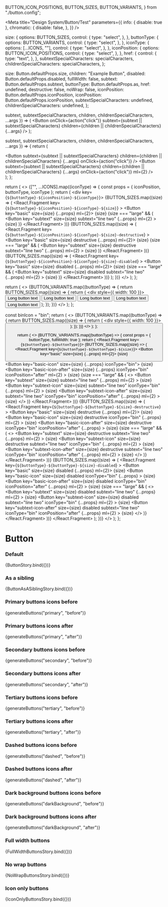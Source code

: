 
  BUTTON_ICON_POSITIONS,
  BUTTON_SIZES,
  BUTTON_VARIANTS,
} from "./button.config";

<Meta
  title="Design System/Button/Test"
  parameters={{
    info: { disable: true },
    chromatic: {
      disable: false,
    },
  }}
/>

  size: {
    options: BUTTON_SIZES,
    control: {
      type: "select",
    },
  },
  buttonType: {
    options: BUTTON_VARIANTS,
    control: {
      type: "select",
    },
  },
  iconType: {
    options: [...ICONS, ""],
    control: {
      type: "select",
    },
  },
  iconPosition: {
    options: BUTTON_ICON_POSITIONS,
    control: {
      type: "select",
    },
  },
  href: {
    control: {
      type: "text",
    },
  },
  subtextSpecialCharacters: specialCharacters,
  childrenSpecialCharacters: specialCharacters,
};

  size: Button.defaultProps.size,
  children: "Example Button",
  disabled: Button.defaultProps.disabled,
  fullWidth: false,
  subtext: Button.defaultProps.subtext,
  buttonType: Button.defaultProps.as,
  href: undefined,
  destructive: false,
  noWrap: false,
  iconPosition: Button.defaultProps.iconPosition,
  iconPosition: Button.defaultProps.iconPosition,
  subtextSpecialCharacters: undefined,
  childrenSpecialCharacters: undefined,
};

  subtext,
  subtextSpecialCharacters,
  children,
  childrenSpecialCharacters,
  ...args
}) => (
  <Button
    onClick={action("click")}
    subtext={subtext || subtextSpecialCharacters}
    children={children || childrenSpecialCharacters}
    {...args}
  />
);

  subtext,
  subtextSpecialCharacters,
  children,
  childrenSpecialCharacters,
  ...args
}) => {
  return (
    <div>
      <Button
        subtext={subtext || subtextSpecialCharacters}
        children={children || childrenSpecialCharacters}
        {...args}
        onClick={action("click")}
      />
      <Button
        subtext={subtext || subtextSpecialCharacters}
        children={children || childrenSpecialCharacters}
        {...args}
        onClick={action("click")}
        ml={2}
      />
    </div>
  );
};

  return (
    <>
      {["", ...ICONS].map((iconType) => {
        const props = { iconPosition, buttonType, iconType };
        return (
          <div key={`${buttonType}-${iconPosition}-${iconType}`}>
            {BUTTON_SIZES.map((size) => (
              <React.Fragment
                key={`${buttonType}-${iconPosition}-${iconType}-${size}`}
              >
                <Button key="basic" size={size} {...props} ml={2}>
                  {size}
                </Button>
                {size === "large" && (
                  <Button
                    key="subtext"
                    size={size}
                    subtext="line two"
                    {...props}
                    ml={2}
                  >
                    {size}
                  </Button>
                )}
              </React.Fragment>
            ))}
            {BUTTON_SIZES.map((size) => (
              <React.Fragment
                key={`${buttonType}-${iconPosition}-${iconType}-${size}-destructive`}
              >
                <Button key="basic" size={size} destructive {...props} ml={2}>
                  {size}
                </Button>
                {size === "large" && (
                  <Button
                    key="subtext"
                    size={size}
                    destructive
                    subtext="line two"
                    {...props}
                    ml={2}
                  >
                    {size}
                  </Button>
                )}
              </React.Fragment>
            ))}
            {BUTTON_SIZES.map((size) => (
              <React.Fragment
                key={`${buttonType}-${iconPosition}-${iconType}-${size}-disabled`}
              >
                <Button key="basic" size={size} disabled {...props} ml={2}>
                  {size}
                </Button>
                {size === "large" && (
                  <Button
                    key="subtext"
                    size={size}
                    disabled
                    subtext="line two"
                    {...props}
                    ml={2}
                  >
                    {size}
                  </Button>
                )}
              </React.Fragment>
            ))}
          </div>
        );
      })}
    </>
  );
};

  return (
    <>
      {BUTTON_VARIANTS.map((buttonType) => {
        return BUTTON_SIZES.map((size) => {
          return (
            <div style={{ width: 100 }}>
              <Button buttonType={buttonType} noWrap={noWrap} size={size}>
                Long button text
              </Button>
              <Button
                buttonType={buttonType}
                noWrap={noWrap}
                size={size}
                iconType="bin"
              >
                Long button text
              </Button>
              <Button
                buttonType={buttonType}
                noWrap={noWrap}
                size={size}
                iconType="bin"
                iconPosition="after"
              >
                Long button text
              </Button>
              <Button
                buttonType={buttonType}
                noWrap={noWrap}
                size="large"
                iconType="bin"
                subtext="Even longer button subtext"
              >
                Long button text
              </Button>
              <Button
                buttonType={buttonType}
                noWrap={noWrap}
                size="large"
                iconType="bin"
                iconPosition="after"
                subtext="Even longer button subtext"
              >
                Long button text
              </Button>
            </div>
          );
        });
      })}
    </>
  );
};

  const binIcon = "bin";
  return (
    <>
      {BUTTON_VARIANTS.map((buttonType) => {
        return BUTTON_SIZES.map((size) => {
          return (
            <div style={{ width: 100 }}>
              <Button
                buttonType={buttonType}
                size={size}
                iconType={binIcon}
                aria-label={binIcon}
              />
            </div>
          );
        });
      })}
    </>
  );
};

  return (
    <>
      {BUTTON_VARIANTS.map((buttonType) => {
        const props = { buttonType, fullWidth: true };
        return (
          <React.Fragment key={`${buttonType}-${buttonType}`}>
            {BUTTON_SIZES.map((size) => (
              <React.Fragment key={`${buttonType}-${buttonType}-${size}`}>
                <Button key="basic" size={size} {...props} ml={2}>
                  {size}
                </Button>
                <Button key="basic-icon" size={size} {...props} iconType="bin">
                  {size}
                </Button>
                <Button
                  key="basic-icon-after"
                  size={size}
                  {...props}
                  iconType="bin"
                  iconPosition="after"
                  ml={2}
                >
                  {size}
                </Button>
                {size === "large" && (
                  <>
                    <Button
                      key="subtext"
                      size={size}
                      subtext="line two"
                      {...props}
                      ml={2}
                    >
                      {size}
                    </Button>
                    <Button
                      key="subtext-icon"
                      size={size}
                      subtext="line two"
                      iconType="bin"
                      {...props}
                      ml={2}
                    >
                      {size}
                    </Button>
                    <Button
                      key="subtext-icon-after"
                      size={size}
                      subtext="line two"
                      iconType="bin"
                      iconPosition="after"
                      {...props}
                      ml={2}
                    >
                      {size}
                    </Button>
                  </>
                )}
              </React.Fragment>
            ))}
            {BUTTON_SIZES.map((size) => (
              <React.Fragment
                key={`${buttonType}-${buttonType}-${size}-destructive`}
              >
                <Button key="basic" size={size} destructive {...props} ml={2}>
                  {size}
                </Button>
                <Button
                  key="basic-icon"
                  size={size}
                  destructive
                  iconType="bin"
                  {...props}
                  ml={2}
                >
                  {size}
                </Button>
                <Button
                  key="basic-icon-after"
                  size={size}
                  destructive
                  iconType="bin"
                  iconPosition="after"
                  {...props}
                >
                  {size}
                </Button>
                {size === "large" && (
                  <>
                    <Button
                      key="subtext"
                      size={size}
                      destructive
                      subtext="line two"
                      {...props}
                      ml={2}
                    >
                      {size}
                    </Button>
                    <Button
                      key="subtext-icon"
                      size={size}
                      destructive
                      subtext="line two"
                      iconType="bin"
                      {...props}
                      ml={2}
                    >
                      {size}
                    </Button>
                    <Button
                      key="subtext-icon-after"
                      size={size}
                      destructive
                      subtext="line two"
                      iconType="bin"
                      iconPosition="after"
                      {...props}
                      ml={2}
                    >
                      {size}
                    </Button>
                  </>
                )}
              </React.Fragment>
            ))}
            {BUTTON_SIZES.map((size) => (
              <React.Fragment
                key={`${buttonType}-${buttonType}-${size}-disabled`}
              >
                <Button key="basic" size={size} disabled {...props} ml={2}>
                  {size}
                </Button>
                <Button
                  key="basic-icon"
                  size={size}
                  disabled
                  iconType="bin"
                  {...props}
                >
                  {size}
                </Button>
                <Button
                  key="basic-icon-after"
                  size={size}
                  disabled
                  iconType="bin"
                  iconPosition="after"
                  {...props}
                  ml={2}
                >
                  {size}
                </Button>
                {size === "large" && (
                  <>
                    <Button
                      key="subtext"
                      size={size}
                      disabled
                      subtext="line two"
                      {...props}
                      ml={2}
                    >
                      {size}
                    </Button>
                    <Button
                      key="subtext-icon"
                      size={size}
                      disabled
                      subtext="line two"
                      iconType="bin"
                      {...props}
                      ml={2}
                    >
                      {size}
                    </Button>
                    <Button
                      key="subtext-icon-after"
                      size={size}
                      disabled
                      subtext="line two"
                      iconType="bin"
                      iconPosition="after"
                      {...props}
                      ml={2}
                    >
                      {size}
                    </Button>
                  </>
                )}
              </React.Fragment>
            ))}
          </React.Fragment>
        );
      })}
    </>
  );
};

# Button

### Default

<Preview>
  <Story
    name="default"
    argTypes={commonArgTypes}
    args={commonArgs}
    parameters={{
      chromatic: {
        disable: true,
      },
    }}
  >
    {ButtonStory.bind({})}
  </Story>
</Preview>

### As a sibling

<Preview>
  <Story
    name="as a sibling"
    args={commonArgs}
    parameters={{
      chromatic: {
        disable: true,
      },
    }}
    argTypes={commonArgTypes}
  >
    {ButtonAsASiblingStory.bind({})}
  </Story>
</Preview>

### Primary buttons icons before

<Preview>
  <Story name="primary buttons icons before">
    {generateButtons("primary", "before")}
  </Story>
</Preview>

### Primary buttons icons after

<Preview>
  <Story name="primary buttons icons after">
    {generateButtons("primary", "after")}
  </Story>
</Preview>

### Secondary buttons icons before

<Preview>
  <Story name="secondary buttons icons before">
    {generateButtons("secondary", "before")}
  </Story>
</Preview>

### Secondary buttons icons after

<Preview>
  <Story name="secondary buttons icons after">
    {generateButtons("secondary", "after")}
  </Story>
</Preview>

### Tertiary buttons icons before

<Preview>
  <Story name="tertiary buttons icons before">
    {generateButtons("tertiary", "before")}
  </Story>
</Preview>

### Tertiary buttons icons after

<Preview>
  <Story name="tertiary buttons icons after">
    {generateButtons("tertiary", "after")}
  </Story>
</Preview>

### Dashed buttons icons before

<Preview>
  <Story name="dashed buttons icons before">
    {generateButtons("dashed", "before")}
  </Story>
</Preview>

### Dashed buttons icons after

<Preview>
  <Story name="dashed buttons icons after">
    {generateButtons("dashed", "after")}
  </Story>
</Preview>

### Dark background buttons icons before

<Preview>
  <Story name="dark background buttons icons before">
    {generateButtons("darkBackground", "before")}
  </Story>
</Preview>

### Dark background buttons icons after

<Preview>
  <Story name="dark background buttons icons after">
    {generateButtons("darkBackground", "after")}
  </Story>
</Preview>

### Full width buttons

<Preview>
  <Story name="full width buttons">{FullWidthButtonsStory.bind({})}</Story>
</Preview>

### No wrap buttons

<Preview>
  <Story name="no wrap buttons" args={{ noWrap: true }}>
    {NoWrapButtonsStory.bind({})}
  </Story>
</Preview>

### Icon only buttons

<Preview>
  <Story
    name="icon only buttons"
    parameters={{
      chromatic: {
        disable: true,
      },
    }}
  >
    {IconOnlyButtonsStory.bind({})}
  </Story>
</Preview>
